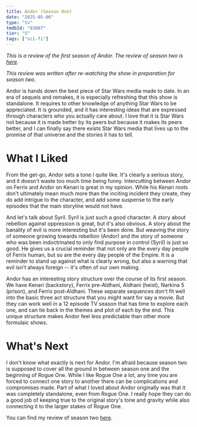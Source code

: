 ```yaml
---
title: Andor (Season One)
date: "2025-05-06"
type: "tv"
tmdbId: "83867"
tier: "S"
tags: ["sci-fi"]
---
```


_This is a review of the first season of Andor. The review of season two is [here](andor-s2)._

_This review was written after re-watching the show in preparation for season two._

Andor is hands down the best piece of Star Wars media made to date. In an era of sequels and remakes, it is especially refreshing that this show is standalone. It requires to other knowledge of anything Star Wars to be appreciated. It is grounded, and it has interesting ideas that are expressed through characters who you actually care about. I love that it is Star Wars not because it is made better by its peers but because it makes its peers better, and I can finally say there exists Star Wars media that lives up to the promise of that universe and the stories it has to tell.

# What I Liked
From the get-go, Andor sets a tone I quite like. It's clearly a serious story, and it doesn't waste too much time being funny. Intercutting between Andor on Ferrix and Andor on Kenari is great in my opinion. While his Kenari roots don't ultimately mean much more than the inciting incident they create, they do add intrigue to the character, and add some suspense to the early episodes that the main storyline would not have.

And let's talk about Syril. Syril is just such a good character. A story about rebellion against oppression is great, but it's also obvious. A story about the banality of evil is more interesting but it's been done. But weaving the story of someone growing towards rebellion (Andor) and the story of someone who was been indoctrinated to only find purpose in control (Syril) is just so good. He gives us a crucial reminder that not only are the every day people of Ferrix human, but so are the every day people of the Empire. It is a reminder to stand up against what is clearly wrong, but also a warning that evil isn't always foreign -- it's often of our own making.

Andor has an interesting story structure over the course of its first season. We have Kenari (backstory), Ferrix pre-Aldhani, Aldhani (heist), Narkina 5 (prison), and Ferrix post-Aldhani. These separate sequences don't fit well into the basic three act structure that you might want for say a movie. But they can work well in a 12 episode TV season that has time to explore each one, and can tie back in the themes and plot of each by the end. This unique structure makes Andor feel less predictable than other more formulaic shows.

# What's Next
I don't know what exactly is next for Andor. I'm afraid because season two is supposed to cover all the ground in between season one and the beginning of Rogue One. While I like Rogue One a lot, any time you are forced to connect one story to another there can be complications and compromises made. Part of what I loved about Andor originally was that it was completely standalone, even from Rogue One. I really hope they can do a good job of keeping true to the original story's tone and gravity while also connecting it to the larger stakes of Rogue One.

You can find my review of season two [here](andor-s2).
